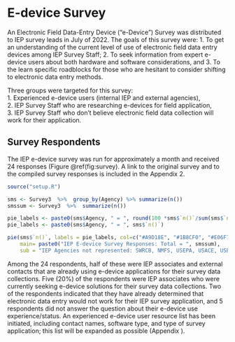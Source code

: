 # E-device Survey {#cross}

An Electronic Field Data-Entry Device ("e-Device") Survey was distributed to IEP survey leads in July of 2022. The goals of this survey were: 1. To get an understanding of the current level of use of electronic field data entry devices among IEP Survey Staff; 2. To seek information from expert e-device users about both hardware and software considerations, and 3. To the learn specific roadblocks for those who are hesitant to consider shifting to electronic data entry methods.  

Three groups were targeted for this survey:         
1. Experienced e-device users (internal IEP and external agencies),                            
2. IEP Survey Staff who are researching e-devices for field application,                                        
3. IEP Survey Staff who don't believe electronic field data collection will work for their application.

## Survey Respondents 

The IEP e-device survey was run for approximately a month and received 24 responses (Figure \@ref(fig:survey). A link to the original survey and to the compiled survey responses is included in the Appendix 2.   



```r

source("setup.R")

sms <- Survey3  %>%  group_by(Agency) %>% summarize(n())
smssum <- Survey3  %>%  summarize(n())

pie_labels <- paste0(sms$Agency, " = ", round(100 *sms$`n()`/sum(sms$`n()`), 2), "%")
pie_labels <- paste0(sms$Agency, " = ", sms$`n()`)

pie(sms$`n()`, labels = pie_labels, col=c("#A9D18E", "#1B8CF0", "#E06F7D", "#D1BA26","#D3DEF1","#edd8e0"), 
    main= paste0("IEP E-device Survey Responses: Total = ", smssum),
    sub = "IEP Agencies not represented: SWRCB, NMFS, USEPA, USACE, USBR")

```

Among the 24 respondents, half of these were IEP associates and external contacts that are already using e-device applications for their survey data collections.  Five (20%) of the respondents were IEP associates who were currently seeking e-device solutions for their survey data collections. Two of the respondents indicated that they have already determined that electronic data entry would not work for their IEP survey application, and 5 respondents did not answer the question about their e-device use experience/status. An experienced e-device user resource list has been initiated, including contact names, software type, and type of survey application; this list will be expanded as possible (Appendix  ). 


